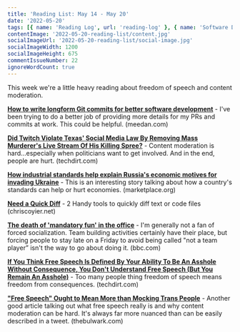 ```yaml
---
title: 'Reading List: May 14 - May 20'
date: '2022-05-20'
tags: [{ name: 'Reading Log', url: 'reading-log' }, { name: 'Software Development', url: 'software-development' }, { name: 'Economics', url: 'economics' }, { name: 'Free Speech', url: 'free-speech' }, { name: 'Work', url: 'work' }]
contentImage: '2022-05-20-reading-list/content.jpg'
socialImageUrl: '2022-05-20-reading-list/social-image.jpg'
socialImageWidth: 1200
socialImageHeight: 675
commentIssueNumber: 22
ignoreWordCount: true
---
```


This week we're a little heavy reading about freedom of speech and content moderation.

[**How to write longform Git commits for better software development**](https://meedan.com/blog/how-to-write-longform-git-commits-for-better-software-development) - I've been trying to do a better job of providing more details for my PRs and commits at work. This could be helpful. <span className="domain-name">(meedan.com)</span>

[**Did Twitch Violate Texas' Social Media Law By Removing Mass Murderer's Live Stream Of His Killing Spree?**](https://www.techdirt.com/2022/05/16/did-twitch-violate-texas-social-media-law-by-removing-mass-murderers-live-stream-of-his-killing-spree/) - Content moderation is hard...especially when politicians want to get involved. And in the end, people are hurt. <span className="domain-name">(techdirt.com)</span>

[**How industrial standards help explain Russia's economic motives for invading Ukraine**](https://www.marketplace.org/2022/05/17/industrial-standards-help-explain-russias-economic-motives-invading-ukraine/) - This is an interesting story talking about how a country's standards can help or hurt economies. <span className="domain-name">(marketplace.org)</span>

[**Need a Quick Diff**](https://chriscoyier.net/2022/05/17/need-a-quick-diff/) - 2 Handy tools to quickly diff text or code files <span className="domain-name">(chriscoyier.net)</span>

[**The death of 'mandatory fun' in the office**](https://www.bbc.com/worklife/article/20220517-the-death-of-mandatory-fun-in-the-office) - I'm generally not a fan of forced socialization. Team building activities certainly have their place, but forcing people to stay late on a Friday to avoid being called "not a team player” isn't the way to go about doing it. <span className="domain-name">(bbc.com)</span>

[**If You Think Free Speech Is Defined By Your Ability To Be An Asshole Without Consequence, You Don't Understand Free Speech (But You Remain An Asshole)**](https://www.techdirt.com/2022/05/20/if-you-think-free-speech-is-defined-by-your-ability-to-be-an-asshole-without-consequence-you-dont-understand-free-speech-but-you-remain-an-asshole/) - Too many people thing freedom of speech means freedom from consequences. <span className="domain-name">(techdirt.com)</span>

[**"Free Speech" Ought to Mean More than Mocking Trans People**](https://www.thebulwark.com/free-speech-ought-to-mean-more-than-mocking-trans-people/) - Another good article talking out what free speech really is and why content moderation can be hard. It's always far more nuanced than can be easily described in a tweet. <span className="domain-name">(thebulwark.com)</span>